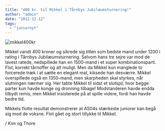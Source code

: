 ```yaml
---
title: "400 kr. til Mikkel i Tårnbys Jubilæumsturnering!"
author: "admin"
date: "2012-12-12"
tags: 
  - "juniornyt"
---
```


![mikkel400kr](/images/mikkel400kr.png)

Mikkel vandt 400 kroner og sikrede sig titlen som bedste mand under 1200 i rating i Tårnbys Jubilæumsturnering. Selvom hans tre sejre var mod de lavest ratede, nedspillede han en 1500-mand i et super kombinationsparti. Flot, korrekt tårnoffer og alt muligt. Men da Mikkel kun manglede to forcerede træk i at sætte en elegant mat, kiksede han desværre. Mikkel overspillede også en 1350-mand, men skarpheden skal styrkes, når slutningen nærmer sig. Her tabte Mikkel til sidst et slutspil, hvor begge parter kun havde konge og dronning tilbage! Modstanderen havde endda tilbydt remis, men Mikkel insisterede på at spille videre, fordi han havde bedre tid.

Mikkels flotte resultat demonstrerer at AS04s stærkeste juniorer kan begå sig mod de voksne. Flot gået og stort tillykke til Mikkel.

/ Kim og Thore
